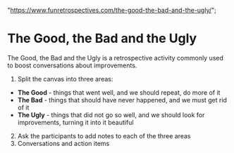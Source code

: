   "https://www.funretrospectives.com/the-good-the-bad-and-the-ugly/";

# The Good, the Bad and the Ugly

The Good, the Bad and the Ugly is a retrospective activity commonly used to boost conversations about improvements.

1. Split the canvas into three areas:

- **The Good** - things that went well, and we should repeat, do more of it
- **The Bad** - things that should have never happened, and we must get rid of it
- **The Ugly** - things that did not go so well, and we should look for improvements, turning it into it beautiful

2. Ask the participants to add notes to each of the three areas
3. Conversations and action items
